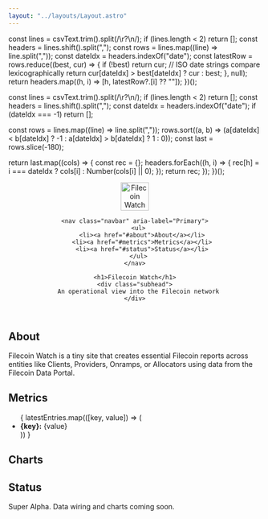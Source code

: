 ```yaml
---
layout: "../layouts/Layout.astro"
---
```



  const lines = csvText.trim().split(/\r?\n/);
  if (lines.length < 2) return [];
  const headers = lines.shift().split(",");
  const rows = lines.map((line) => line.split(","));
  const dateIdx = headers.indexOf("date");
  const latestRow = rows.reduce((best, cur) => {
    if (!best) return cur;
    // ISO date strings compare lexicographically
    return cur[dateIdx] > best[dateIdx] ? cur : best;
  }, null);
  return headers.map((h, i) => [h, latestRow?.[i] ?? ""]);
})();

  const lines = csvText.trim().split(/\r?\n/);
  if (lines.length < 2) return [];
  const headers = lines.shift().split(",");
  const dateIdx = headers.indexOf("date");
  if (dateIdx === -1) return [];

  const rows = lines.map((line) => line.split(","));
  rows.sort((a, b) => (a[dateIdx] < b[dateIdx] ? -1 : a[dateIdx] > b[dateIdx] ? 1 : 0));
  const last = rows.slice(-180);

  return last.map((cols) => {
    const rec = {};
    headers.forEach((h, i) => {
      rec[h] = i === dateIdx ? cols[i] : Number(cols[i] || 0);
    });
    return rec;
  });
})();

<header class="masthead">
  <div class="logo">
    <a href={import.meta.env.BASE_URL} aria-label="Filecoin Watch home">
      <img src={import.meta.env.BASE_URL + 'favicon.svg'} alt="Filecoin Watch" width="56" height="56" decoding="async" loading="eager" fetchpriority="high" />
    </a>

    <nav class="navbar" aria-label="Primary">
      <ul>
        <li><a href="#about">About</a></li>
        <li><a href="#metrics">Metrics</a></li>
        <li><a href="#status">Status</a></li>
      </ul>
    </nav>

    <h1>Filecoin Watch</h1>
    <div class="subhead">
      An operational view into the Filecoin network
    </div>
  </div>
</header>

## About

Filecoin Watch is a tiny site that creates essential Filecoin reports across entities like Clients, Providers, Onramps, or Allocators using data from the Filecoin Data Portal.

## Metrics

<ul>
  {
    latestEntries.map(([key, value]) => (<li><strong>{key}:</strong> {value}</li>))
  }
</ul>

## Charts

<LineChart data={series} x="date" y="unique_deal_making_clients" label="Unique deal-making clients" />
<LineChart data={series} x="date" y="unique_deal_making_providers" label="Unique deal-making providers" />
<LineChart data={series} x="date" y="clients_with_active_deals" label="Clients with active deals" />
<LineChart data={series} x="date" y="providers_with_active_deals" label="Providers with active deals" />
<LineChart data={series} x="date" y="providers_with_power" label="Providers with power" />

## Status

Super Alpha. Data wiring and charts coming soon.
